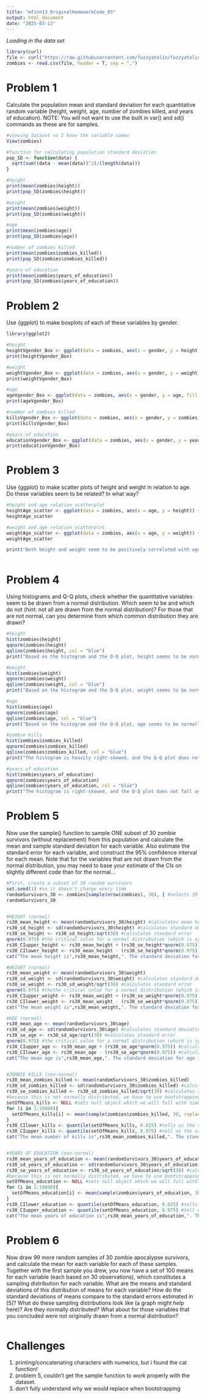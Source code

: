 ```yaml
---
title: "mfinn13_OriginalHomeworkCode_03"
output: html_document
date: "2025-03-13"
---
```


*Loading in the data set*
```r
library(curl)
file <- curl("https://raw.githubusercontent.com/fuzzyatelin/fuzzyatelin.github.io/refs/heads/master/AN588_Spring25/zombies.csv")
zombies <- read.csv(file, header = T, sep = ",")
```

# Problem 1 
Calculate the population mean and standard deviation for each quantitative random variable (height, weight, age, number of zombies killed, and years of education). NOTE: You will not want to use the built in var() and sd() commands as these are for samples.
```r
#viewing dataset so I know the variable names
View(zombies)

#function for calculating population standard deviation
pop_SD <- function(data) {
  sqrt(sum((data - mean(data))^2)/(length(data)))
}

#height
print(mean(zombies$height))
print(pop_SD(zombies$height))

#weight
print(mean(zombies$weight))
print(pop_SD(zombies$weight))

#age
print(mean(zombies$age))
print(pop_SD(zombies$age))

#number of zombies killed
print(mean(zombies$zombies_killed))
print(pop_SD(zombies$zombies_killed))

#years of education
print(mean(zombies$years_of_education))
print(pop_SD(zombies$years_of_education))

```

# Problem 2
Use {ggplot} to make boxplots of each of these variables by gender.
```r
library(ggplot2)

#height
heightVgender_Box <- ggplot(data = zombies, aes(x = gender, y = height, fill = gender)) + geom_boxplot()
print(heightVgender_Box)

#weight
weightVgender_Box <- ggplot(data = zombies, aes(x = gender, y = weight, fill = gender)) + geom_boxplot()
print(weightVgender_Box)

#age
ageVgender_Box <- ggplot(data = zombies, aes(x = gender, y = age, fill = gender)) + geom_boxplot()
print(ageVgender_Box)

#number of zombies killed
killsVgender_Box <- ggplot(data = zombies, aes(x = gender, y = zombies_killed, fill = gender)) + geom_boxplot()
print(killsVgender_Box)

#years of education 
educationVgender_Box <- ggplot(data = zombies, aes(x = gender, y = years_of_education, fill = gender)) + geom_boxplot()
print(educationVgender_Box)
```

# Problem 3
Use {ggplot} to make scatter plots of height and weight in relation to age. Do these variables seem to be related? In what way?
```r
#height and age relation scatterplot
heightAge_scatter <- ggplot(data = zombies, aes(x = age, y = height)) + geom_point() + geom_smooth(method = "lm")
heightAge_scatter

#weight and age relation scatterplot
weightAge_scatter <- ggplot(data = zombies, aes(x = age, y = weight)) + geom_point() + geom_smooth(method = "lm")
weightAge_scatter

print("Both height and weight seem to be positively correlated with age, though height seems to have a stronger correlation.")



```

# Problem 4
Using histograms and Q-Q plots, check whether the quantitative variables seem to be drawn from a normal distribution. Which seem to be and which do not (hint: not all are drawn from the normal distribution)? For those that are not normal, can you determine from which common distribution they are drawn?
```r
#height
hist(zombies$height)
qqnorm(zombies$height)
qqline(zombies$height, col = "blue")
print("Based on the histogram and the Q-Q plot, height seems to be normally distributed.")

#weight
hist(zombies$weight)
qqnorm(zombies$weight)
qqline(zombies$weight, col = "blue")
print("Based on the histogram and the Q-Q plot, weight seems to be normally distributed.")

#age
hist(zombies$age)
qqnorm(zombies$age)
qqline(zombies$age, col = "blue")
print("Based on the histogram and the Q-Q plot, age seems to be normally distributed.")

#zombie kills
hist(zombies$zombies_killed)
qqnorm(zombies$zombies_killed)
qqline(zombies$zombies_killed, col = "blue")
print("The histogram is heavily right-skewed, and the Q-Q plot does not fall on the line. Zombies killed is not normally distributed. Because the number of kills is count data which could take on a value between 0 and infinity, this is likely from a poisson distribution.")

#years of education 
hist(zombies$years_of_education)
qqnorm(zombies$years_of_education)
qqline(zombies$years_of_education, col = "blue")
print("The histogram is right-skewed, and the Q-Q plot does not fall on the line. Years of education is not normally distributed. Because the number of kills is count data which could take on a value between 0 and infinity, this is likely also from a poisson distribution.")


```

# Problem 5
Now use the sample() function to sample ONE subset of 30 zombie survivors (without replacement) from this population and calculate the mean and sample standard deviation for each variable. Also estimate the standard error for each variable, and construct the 95% confidence interval for each mean. Note that for the variables that are not drawn from the normal distribution, you may need to base your estimate of the CIs on slightly different code than for the normal…
```r
#First, create a subset of 30 random survivors
set.seed(1) #so it doesn't change every time
randomSurvivors_30 <- zombies[sample(nrow(zombies), 30), ] #selects 30 random rows out of the dataset, and chooses those rows (which are each survivors with all of their data)
randomSurvivors_30


#HEIGHT (normal)
rs30_mean_height <- mean(randomSurvivors_30$height) #calculates mean height
rs30_sd_height <- sd(randomSurvivors_30$height) #calculates standard deviation (we can use sd() because this is a sample)
rs30_se_height <- rs30_sd_height/sqrt(30) #calculates standard error
qnorm(0.975) #the critical value for a normal distribution (which is symmetrical) when alpha is 0.05 (95% confidence) and the sample is greater than or equal to 30
rs30_CIupper_height <- rs30_mean_height + (rs30_se_height*qnorm(0.975)) #calculates CI upper limit
rs30_CIlower_height <- rs30_mean_height - (rs30_se_height*qnorm(0.975)) #calculates CI lower limit
cat("The mean height is",rs30_mean_height,". The standard deviation for height is",rs30_sd_height, ".The standard error for height is",rs30_se_height, ".The 95% confidence interval for the mean of the height is (",rs30_CIlower_height,",", rs30_CIupper_height,").")

#WEIGHT (normal)
rs30_mean_weight <- mean(randomSurvivors_30$weight)
rs30_sd_weight <- sd(randomSurvivors_30$weight) #calculates standard deviation (we can use sd() because this is a sample)
rs30_se_weight <- rs30_sd_weight/sqrt(30) #calculates standard error
qnorm(0.975) #thethe critical value for a normal distribution (which is symmetrical) when alpha is 0.05 (95% confidence) and the sample is greater than or equal to 30
rs30_CIupper_weight <- rs30_mean_weight + (rs30_se_weight*qnorm(0.975)) #calculates CI upper limit
rs30_CIlower_weight <- rs30_mean_weight - (rs30_se_weight*qnorm(0.975)) #calculates CI lower limit
cat("The mean weight is",rs30_mean_weight,". The standard deviation for weight is",rs30_sd_height, ".The standard error for weight is",rs30_se_weight, ".The 95% confidence interval for the mean of the weight is (",rs30_CIlower_weight,",", rs30_CIupper_weight,").")

#AGE (normal)
rs30_mean_age <- mean(randomSurvivors_30$age)
rs30_sd_age <- sd(randomSurvivors_30$age) #calculates standard deviation (we can use sd() because this is a sample)
rs30_se_age <- rs30_sd_age/sqrt(30) #calculates standard error
qnorm(0.975) #the critical value for a normal distribution (which is symmetrical) when alpha is 0.05 (95% confidence) and the sample is greater than or equal to 30.
rs30_CIupper_age <- rs30_mean_age + (rs30_se_age*qnorm(0.975)) #calculates CI upper limit
rs30_CIlower_age <- rs30_mean_age - (rs30_se_age*qnorm(0.975)) #calculates CI lower limit
cat("The mean age is",rs30_mean_age,". The standard deviation for age is",rs30_sd_age, ".The standard error for age is",rs30_se_age, ".The 95% confidence interval for the mean of the age is (",rs30_CIlower_age,",", rs30_CIupper_age,").")


#ZOMBIE KILLS (non-normal)
rs30_mean_zombies_killed <- mean(randomSurvivors_30$zombies_killed)
rs30_sd_zombies_killed <- sd(randomSurvivors_30$zombies_killed) #calculates standard deviation (we can use sd() because this is a sample)
rs30_se_zombies_killed <- rs30_sd_zombies_killed/sqrt(30) #calculates standard error
#because this is not normally distributed, we have to use bootstrapping to estimate a confidence interval
setOfMeans_kills <- NULL #sets null object which we will full with simulated means
for (i in 1:10000){
  setOfMeans_kills[i] <- mean(sample(zombies$zombies_killed, 30, replace = F)) #creates a dataset of 10000 means, each calculated from a random sample of size 30 from our zombies dataset
}
rs30_CIlower_kills <- quantile(setOfMeans_kills, 0.025) #tells us the value in the set of means which 2.5% of values are lower (this is our lower bound)
rs30_CIupper_kills <- quantile(setOfMeans_kills, 0.975) #tell us the value in the set of means which 97.5% of values are lower (this is our upper bound)
cat("The mean number of kills is",rs30_mean_zombies_killed,". The standard deviation for number of kills is",rs30_sd_zombies_killed, ".The standard error for kills is",rs30_se_zombies_killed, ".The 95% confidence interval for the mean of the number of kills is (",rs30_CIlower_kills,",", rs30_CIupper_kills,").")


#YEARS OF EDUCATION (non-normal)
rs30_mean_years_of_education <- mean(randomSurvivors_30$years_of_education)
rs30_sd_years_of_education <- sd(randomSurvivors_30$years_of_education) #calculates standard deviation (we can use sd() because this is a sample)
rs30_se_years_of_education <- rs30_sd_years_of_education/sqrt(30) #calculates standard error
#because this is not normally distributed, we have to use bootstrapping to estimate a confidence interval
setOfMeans_education <- NULL #sets null object which we will full with simulated means
for (i in 1:10000){
  setOfMeans_education[i] <- mean(sample(zombies$years_of_education, 30, replace = F)) #creates a dataset of 10000 means, each calculated from a random sample of size 30 from our zombies dataset
}
rs30_CIlower_education <- quantile(setOfMeans_education, 0.025) #tells us the value in the set of means which 2.5% of values are lower (this is our lower bound)
rs30_CIupper_education <- quantile(setOfMeans_education, 0.975) #tell us the value in the set of means which 97.5% of values are lower (this is our upper bound)
cat("The mean years of education is",rs30_mean_years_of_education,". The standard deviation for years of education is",rs30_sd_years_of_education, ".The standard error for years of education is",rs30_se_years_of_education, ".The 95% confidence interval for the mean of years of education is (",rs30_CIlower_education,",", rs30_CIupper_education,").")

```

# Problem 6
Now draw 99 more random samples of 30 zombie apocalypse survivors, and calculate the mean for each variable for each of these samples. Together with the first sample you drew, you now have a set of 100 means for each variable (each based on 30 observations), which constitutes a sampling distribution for each variable. What are the means and standard deviations of this distribution of means for each variable? How do the standard deviations of means compare to the standard errors estimated in [5]? What do these sampling distributions look like (a graph might help here)? Are they normally distributed? What about for those variables that you concluded were not originally drawn from a normal distribution?
```r





```
# Challenges
1. printing/concatenating characters with numerics, but i found the cat function!
1. problem 5, couldn't get the sample function to work properly with the dataset. 
3. don't fully understand why we would replace when bootstrapping 